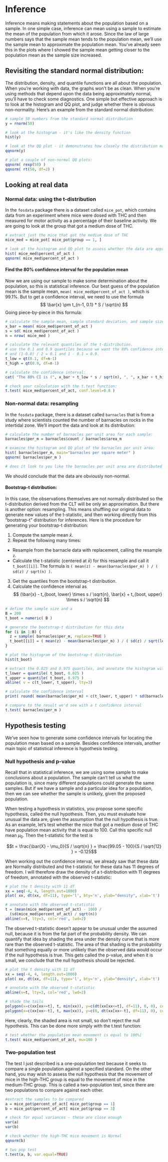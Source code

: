 # Inference

Inference means making statements about the population based on a sample. In one simple case, inference can mean using a sample to estimate the mean of the population from which it arose. Since the law of large numbers says that the sample mean tends to the population mean, we'll use the sample mean to approximate the population mean. You've already seen this in the plots where I showed the sample mean getting closer to the population mean as the sample size increased.

## Revisiting the standard normal distribution:
The distribution, density, and quantile functions are all about the population. When you're working with data, the graphs won't be as clean. When you're using methods that depend upon the data being approximately normal, you'll have to check some diagnostics. One simple but effective approach is to look at the histogram and QQ plot, and judge whether there is obvious non-normality. Here's an example from the standard normal distribution:

```r
# sample 50 numbers from the standard normal distribution
y = rnorm(50)

# look at the histogram - it's like the density function
hist(y)

# look at the QQ plot - it demonstrates how closely the distribution matches the quantiles of a Normal distribution.
qqnorm(y)

# plot a couple of non-normal QQ plots:
qqnorm( rexp(50) )
qqnorm( rt(50, df=2) )
```


## Looking at real data

### Normal data: using the t-distribution

In the `fosdata` package there is a dataset called `mice_pot`, which contains data from an experiment where mice were dosed with THC and then measured for motor activity as a percentage of their baseline activity. We are going to look at the group that got a medium dose of THC.

```r
# extract just the mice that got the medium dose of THC
mice_med = mice_pot[ mice_pot$group == 1, ]

# look at the histogram and QQ plot to assess whether the data are approximately normal
hist( mice_med$percent_of_act )
qqnorm( mice_med$percent_of_act )
```

#### Find the 80% confidence interval for the population mean

Now we are using our sample to make some determination about the population, so this is statistical inference. Our best guess of the population mean is the sample mean, `mean( mice_med$percent_of_act )`, which is 99.1%. But to get a confidence interval, we need to use the formula
$$ \bar{x} \pm t_{n-1, 0.1} * S / \sqrt{n} $$
Going piece-by-piece in this formula:

```r
# calculate the sample mean, sample standard deviation, and sample size:
x_bar = mean( mice_med$percent_of_act )
s = sd( mice_med$percent_of_act )
n = nrow( mice_med )

# calculate the relevant quantiles of the t-distribution.
# use the 0.1 and 0.9 quantiles because we want the 80% confidence interval
# and (1-0.8) / 2 = 0.1 and 1 - 0.1 = 0.9.
t_low = qt(0.1, df=n-1)
t_high = qt(0.9, df=n-1)

# calculate the confidence interval:
cat( "The 80% CI is (", x_bar + t_low * s / sqrt(n), ", ", x_bar + t_high * s / sqrt(n), ").")

# check your calculation with the t.test function:
t.test( mice_med$percent_of_act, conf.level=0.8 )

```

### Non-normal data: resampling

In the `fosdata` package, there is a dataset called `barnacles` that is from a study where scientists counted the number of barnacles on rocks in the intertidal zone. We'll import the data and look at its distribution:

```r
# calculate the number of barnacles per unit area for each sample:
barnacles$per_m = barnacles$count / barnacles$area_m

# examine the histogram and QQ plot of the barnacles per unit area:
hist( barnacles$per_m, main="barnacles per square meter" )
qqnorm( barnacles$per_m )

# does it look to you like the barnacles per unit area are distributed like a normal distribution?
```

We should conclude that the data are obviously non-normal.

#### Bootstrap-t distribution:
In this case, the observations themselves are not normally distributed so the t-distribution derived from the CLT will be only an approximation. But there is another option: resampling. This means shuffling our original data to generate new values of the t-statistic, and then working directly from this "bootstrap-t" distribution for inferences. Here is the procedure for generating your bootstrap-t distribution:

 1. Compute the sample mean $\bar{x}$.
 2. Repeat the following many times:
  - Resample from the barnacle data with replacement, calling the resample `z`.
  - Calculate the t-statistic (centered at $\bar{x}$) for this resample and call it `t_boot[[i]]`. The formula is `( mean(z) - mean(barnacles$per_m) ) / ( sd(z) / sqrt(n) )`.
 3. Get the quantiles from the bootstrap-t distribution.
 4. Calculate the confidence interval as 
 $$ (\bar{x} - t_{boot, lower} \times s / \sqrt{n}, \bar{x} + t_{boot, upper} \times s / \sqrt{n} $$

```r
# define the sample size and a 
B = 200
t_boot = numeric( B )

# generate the bootstrap-t distribution for this data
for (i in 1:B) {
  z = sample( barnacles$per_m, replace=TRUE )
  t_boot[[i]] = ( mean(z) - mean(barnacles$per_m) ) / ( sd(z) / sqrt(length(z)) )
}

# plot the histogram of the bootstrap-t distribution
hist(t_boot)

# extract the 0.025 and 0.975 quantiles, and annotate the histogram with them
t_lower = quantile( t_boot, 0.025 )
t_upper = quantile( t_boot, 0.975 )
abline( v = c(t_lower, t_upper), lty=3)

# calculate the confidence interval
print( round( mean(barnacles$per_m) + c(t_lower, t_upper) * sd(barnacles$per_m) / sqrt(length(barnacles$per_m)), 2 ))

# compare to the result we'd see with a t confidence interval
t.test( barnacles$per_m )
```

## Hypothesis testing
We've seen how to generate some confidence intervals for locating the population mean based on a sample. Besides confidence intervals, another main topic of statistical inference is hypothesis testing.

### Null hypothesis and p-value
Recall that in statistical inference, we are using some sample to make conclusions about a population. The sample can't tell us what the population is, since many different populations could generate the same samples. But if we have a sample and a particular idea for a population, then we can see whether the sample is unlikely, given the proposed population.

When testing a hypothesis in statistics, you propose some specific hypothesis, called the null hypothesis. Then, you must evaluate how unusual the data are, given the assumption that the null hypothesis is true. As an example, let's test whether the mice that got a medium dose of THC have population mean activity that is equal to 100. Call this specific null mean $\mu_0$. Then the t-statistic for the test is

$$t = \frac{\bar{X} - \mu_0}{S / \sqrt{n} } = \frac{99.05 - 100}{S / \sqrt{12} } = -0.125$$

When working out the confidence interval, we already saw that these data are Normally distributed and the t-statistic for these data has 11 degrees of freedom. I will therefore draw the density of a t-distribution with 11 degrees of freedom, annotated with the observed t-statistic:

```r
# plot the t density with 11 df
xx = seq(-4, 4, length.out=1000)
plot( xx, dt(xx, df=11), type='l', bty='n', ylab="density", xlab='t')

# annotate with the observed t-statistic
t = (mean(mice_med$percent_of_act) - 100) /
  (sd(mice_med$percent_of_act) / sqrt(n))
abline(v=t, lty=3, col='red', lwd=2)
```


The observed t-statistic doesn't appear to be unusual under the assumed null, because it is from the fat part of the probability density. We can quantify that idea by shading the area under the density curve that is more rare than the observed t-statistic. The area of that shading is the probability that something equally or more unlikely than the observed data would occur if the null hypothesis is true. This gets called the p-value, and when it is small, we conclude that the null hypothesis should be rejected. 

```r
# plot the t density with 11 df
xx = seq(-4, 4, length.out=1000)
plot( xx, dt(xx, df=11), type='l', bty='n', ylab="density", xlab='t')

# annotate with the observed t-statistic
abline(v=t, lty=3, col='red', lwd=2)

# shade the tails
polygon(x=c(xx[xx<=t], t, min(xx)), y=c(dt(xx[xx<=t], df=11), 0, 0), col=grey(0.8))
polygon(x=c(xx[xx>-t], t, max(xx)), y=c(0, dt(xx[xx>-t], df=11), 0), col=grey(0.8))
```

Here, clearly, the shaded area is not small, so don't reject the null hypothesis. This can be done more simply with the t.test function:

```r
# test whether the population mean movement is equal to 100%]
t.test( mice_med$percent_of_act, mu=100 )
```

### Two-population test
The test I just described is a one-population test because it seeks to compare a single population against a specified standard. On the other hand, you may wish to assess the null hypothesis that the movement of mice in the high-THC group is equal to the movement of mice in the medium-THC group. This is called a two-population test, since there are two populations to compare against each other.

```r
#extract the samples to be compared
a = mice_pot$percent_of_act[ mice_pot$group == 1]
b = mice_pot$percent_of_act[ mice_pot$group == 3]

# check for equal variances - these are close enough
var(a)
var(b)

# check whether the high-THC mice movement is Normal
qqnorm(b)

# two pop test
t.test(a, b, var.equal=TRUE)
```


